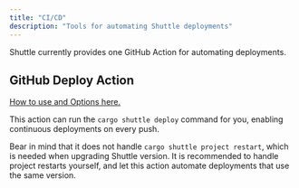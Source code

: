 ```yaml
---
title: "CI/CD"
description: "Tools for automating Shuttle deployments"
---
```


Shuttle currently provides one GitHub Action for automating deployments.

## GitHub Deploy Action

[How to use and Options here.](https://github.com/shuttle-hq/deploy-action#readme)

This action can run the `cargo shuttle deploy` command for you, enabling continuous deployments on every push.

Bear in mind that it does not handle `cargo shuttle project restart`, which is needed when upgrading Shuttle version. It is recommended to handle project restarts yourself, and let this action automate deployments that use the same version.
